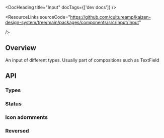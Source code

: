 
<Meta of={InputStories} />

<DocHeading title="Input" docTags={['dev docs']} />

<ResourceLinks
  sourceCode="https://github.com/cultureamp/kaizen-design-system/tree/main/packages/components/src/Input/Input"

/>

<KAIOInstallation exportNames="Input" />

## Overview

An input of different types. Usually part of compositions such as <LinkTo pageId="components-text-field">TextField</LinkTo>

<Canvas of={InputStories.Playground} />
<Controls of={InputStories.Playground} />

## API

### Types

<Canvas of={InputStories.Types} />

### Status

<Canvas of={InputStories.Status} />

### Icon adornments

<Canvas of={InputStories.Icons} />

### Reversed

<Canvas of={InputStories.Reversed} />
